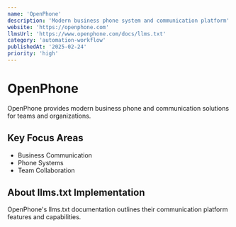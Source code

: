 ```yaml
---
name: 'OpenPhone'
description: 'Modern business phone system and communication platform'
website: 'https://openphone.com'
llmsUrl: 'https://www.openphone.com/docs/llms.txt'
category: 'automation-workflow'
publishedAt: '2025-02-24'
priority: 'high'
---
```


# OpenPhone

OpenPhone provides modern business phone and communication solutions for teams and organizations.

## Key Focus Areas

- Business Communication
- Phone Systems
- Team Collaboration

## About llms.txt Implementation

OpenPhone's llms.txt documentation outlines their communication platform features and capabilities.
